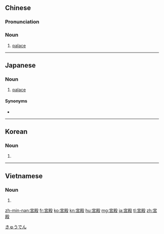 {{also|宫殿}}
==Chinese==
{{zh-forms|s=宫殿}}

===Pronunciation===
{{zh-pron
|m=gōngdiàn,er=y
|c=gung1 din6
|h=pfs=kiûng-thien
|mn=kiong-tiān
|ma=Zh-gongdiàn.ogg
|cat=n
}}

===Noun===
{{zh-noun}}

# [[palace]]

{{zh-cat|Buildings|Intermediate}}

----

==Japanese==
{{ja-kanjitab|きゅう|でん|yomi=on}}

===Noun===
{{ja-noun|きゅうでん}}

# [[palace]]

====Synonyms====
* {{ja-r|パレス}}

[[Category:ja:Buildings|きゅうでん]]

----

==Korean==
{{ko-hanjatab}}

===Noun===
{{ko-noun|hj|hangeul=궁전}}

# {{hanja form of|궁전|[[palace]]}}

----

==Vietnamese==
{{vi-hantutab}}

===Noun===
{{vi-hantu|pos=noun}}

# {{han tu form of|cung điện|[[palace]]}}

[[zh-min-nan:宮殿]]
[[fr:宮殿]]
[[ko:宮殿]]
[[kn:宮殿]]
[[hu:宮殿]]
[[mg:宮殿]]
[[ja:宮殿]]
[[tl:宮殿]]
[[zh:宮殿]]